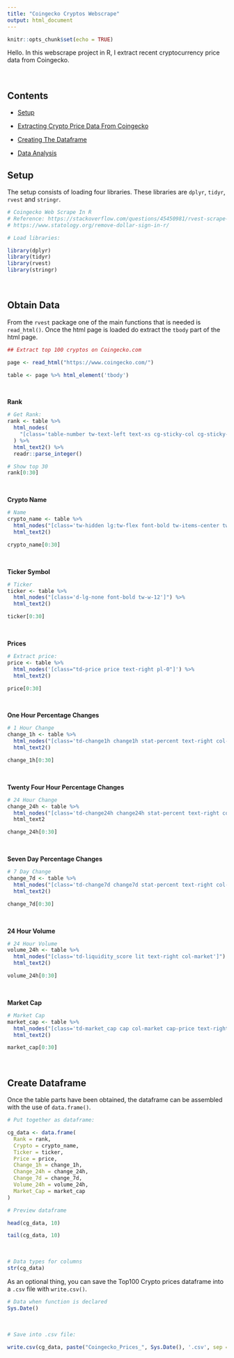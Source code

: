 ```yaml
---
title: "Coingecko Cryptos Webscrape"
output: html_document
---
```


```r
knitr::opts_chunk$set(echo = TRUE)
```

Hello. In this webscrape project in R, I extract recent cryptocurrency price data from Coingecko.

&nbsp;

## Contents

* <a href="#setup">Setup</a>

* <a href="#extract">Extracting Crypto Price Data From Coingecko</a>

* <a href="#dataframe">Creating The Dataframe </a>

* <a href="#analysis">Data Analysis</a>

## Setup

<a name="setup"></a>

The setup consists of loading four libraries. These libraries are `dplyr`, `tidyr`, `rvest` and `stringr`.

```r
# Coingecko Web Scrape In R
# Reference: https://stackoverflow.com/questions/45450981/rvest-scrape-2-classes-in-1-tag
# https://www.statology.org/remove-dollar-sign-in-r/

# Load libraries:

library(dplyr)
library(tidyr)
library(rvest)
library(stringr)
```

&nbsp;


## Obtain Data

<a name="extract"></a>

From the `rvest` package one of the main functions that is needed is `read_html()`. Once the html page is loaded do extract the `tbody` part of the html page.

```r
## Extract top 100 cryptos on Coingecko.com

page <- read_html("https://www.coingecko.com/")

table <- page %>% html_element('tbody')
```

&nbsp;

**Rank**

```r
# Get Rank:
rank <- table %>%
  html_nodes(
    "[class='table-number tw-text-left text-xs cg-sticky-col cg-sticky-second-col tw-max-w-14 lg:tw-w-14']"
  ) %>%
  html_text2() %>%
  readr::parse_integer()

# Show top 30
rank[0:30]
```

&nbsp;

**Crypto Name**

```r
# Name
crypto_name <- table %>%
  html_nodes("[class='tw-hidden lg:tw-flex font-bold tw-items-center tw-justify-between']") %>%
  html_text2()

crypto_name[0:30]
```

&nbsp;

**Ticker Symbol**

```r
# Ticker
ticker <- table %>%
  html_nodes("[class='d-lg-none font-bold tw-w-12']") %>%
  html_text2()

ticker[0:30]
```

&nbsp;

**Prices**

```r
# Extract price:
price <- table %>%
  html_nodes('[class="td-price price text-right pl-0"]') %>%
  html_text2()

price[0:30]
```

&nbsp;

**One Hour Percentage Changes**

```r
# 1 Hour Change
change_1h <- table %>%
  html_nodes("[class='td-change1h change1h stat-percent text-right col-market']") %>%
  html_text2()

change_1h[0:30]
```

&nbsp;

**Twenty Four Hour Percentage Changes**

```r
# 24 Hour Change
change_24h <- table %>%
  html_nodes("[class='td-change24h change24h stat-percent text-right col-market']") %>%
  html_text2

change_24h[0:30]
```

&nbsp;

**Seven Day Percentage Changes**

```r
# 7 Day Change
change_7d <- table %>%
  html_nodes("[class='td-change7d change7d stat-percent text-right col-market']") %>%
  html_text2()

change_7d[0:30]
```

&nbsp;

**24 Hour Volume**

```r
# 24 Hour Volume
volume_24h <- table %>%
  html_nodes("[class='td-liquidity_score lit text-right col-market']") %>%
  html_text2()

volume_24h[0:30]
```

&nbsp;

**Market Cap**

```r
# Market Cap
market_cap <- table %>%
  html_nodes("[class='td-market_cap cap col-market cap-price text-right']") %>%
  html_text2()

market_cap[0:30]
```

&nbsp;

## Create Dataframe


<a name="dataframe"></a>

Once the table parts have been obtained, the dataframe can be assembled with the use of `data.frame()`.

```r
# Put together as dataframe:

cg_data <- data.frame(
  Rank = rank,
  Crypto = crypto_name,
  Ticker = ticker,
  Price = price,
  Change_1h = change_1h,
  Change_24h = change_24h,
  Change_7d = change_7d,
  Volume_24h = volume_24h,
  Market_Cap = market_cap
)

# Preview dataframe

head(cg_data, 10)

tail(cg_data, 10)
```

&nbsp;

```r
# Data types for columns
str(cg_data)
```

As an optional thing, you can save the Top100 Crypto prices dataframe into a `.csv` file with `write.csv()`.

```r
# Data when function is declared
Sys.Date()
```

&nbsp;

```r

# Save into .csv file:

write.csv(cg_data, paste("Coingecko_Prices_", Sys.Date(), '.csv', sep = ""), row.names = FALSE)
```

&nbsp;


